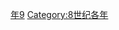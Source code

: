 {{Catnav|頁面分類|历史|歷史時代|年|8世纪各年}}

{{catmore}}
{{Commons category|759}}

[[Category:750年代|年9]]
[[Category:8世纪各年|Category:8世纪各年]]